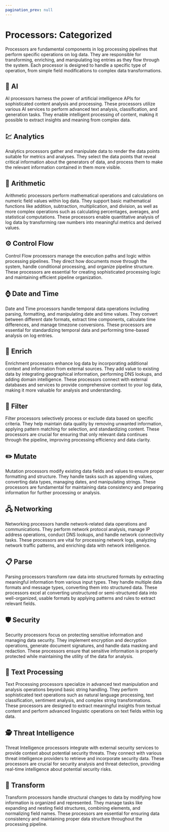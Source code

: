```yaml
---
pagination_prev: null
---
```


# Processors: Categorized

Processors are fundamental components in log processing pipelines that perform specific operations on log data. They are responsible for transforming, enriching, and manipulating log entries as they flow through the system. Each processor is designed to handle a specific type of operation, from simple field modifications to complex data transformations.

## 🧠 AI

AI processors harness the power of artificial intelligence APIs for sophisticated content analysis and processing. These processors utilize various AI services to perform advanced text analysis, classification, and generation tasks. They enable intelligent processing of content, making it possible to extract insights and meaning from complex data.

<DocCardList category="AI" />

## :chart: Analytics

Analytics processors gather and manipulate data to render the data points suitable for metrics and analyses. They select the data points that reveal critical information about the generators of data, and process them to make the relevant information contained in them more visible.

<DocCardList category="Analytics" />

## :abacus: Arithmetic

Arithmetic processors perform mathematical operations and calculations on numeric field values within log data. They support basic mathematical functions like addition, subtraction, multiplication, and division, as well as more complex operations such as calculating percentages, averages, and statistical computations. These processors enable quantitative analysis of log data by transforming raw numbers into meaningful metrics and derived values.

<DocCardList category="Arithmetic" />

## ⚙️ Control Flow

Control Flow processors manage the execution paths and logic within processing pipelines. They direct how documents move through the system, handle conditional processing, and organize pipeline structure. These processors are essential for creating sophisticated processing logic and maintaining efficient pipeline organization.

<DocCardList category="Control Flow" />

## :watch: Date and Time

Date and Time processors handle temporal data operations including parsing, formatting, and manipulating date and time values. They convert between different date formats, extract time components, calculate time differences, and manage timezone conversions. These processors are essential for standardizing temporal data and performing time-based analysis on log entries.

<DocCardList category="Date and Time" />

## 💠 Enrich

Enrichment processors enhance log data by incorporating additional context and information from external sources. They add value to existing data by integrating geographical information, performing DNS lookups, and adding domain intelligence. These processors connect with external databases and services to provide comprehensive context to your log data, making it more valuable for analysis and understanding.

<DocCardList category="Enrich" />

## 🎯 Filter

Filter processors selectively process or exclude data based on specific criteria. They help maintain data quality by removing unwanted information, applying pattern matching for selection, and standardizing content. These processors are crucial for ensuring that only relevant data continues through the pipeline, improving processing efficiency and data clarity.

<DocCardList category="Filter" />

## ✏️ Mutate

Mutation processors modify existing data fields and values to ensure proper formatting and structure. They handle tasks such as appending values, converting data types, managing dates, and manipulating strings. These processors are fundamental for maintaining data consistency and preparing information for further processing or analysis.

<DocCardList category="Mutate" />

## 🖧 Networking

Networking processors handle network-related data operations and communications. They perform network protocol analysis, manage IP address operations, conduct DNS lookups, and handle network connectivity tasks. These processors are vital for processing network logs, analyzing network traffic patterns, and enriching data with network intelligence.

<DocCardList category="Networking" />

## 📋 Parse

Parsing processors transform raw data into structured formats by extracting meaningful information from various input types. They handle multiple data formats and message types, converting them into structured data. These processors excel at converting unstructured or semi-structured data into well-organized, usable formats by applying patterns and rules to extract relevant fields.

<DocCardList category="Parse" />

## 🛡️ Security

Security processors focus on protecting sensitive information and managing data security. They implement encryption and decryption operations, generate document signatures, and handle data masking and redaction. These processors ensure that sensitive information is properly protected while maintaining the utility of the data for analysis.

<DocCardList category="Security" />

## 📝 Text Processing

Text Processing processors specialize in advanced text manipulation and analysis operations beyond basic string handling. They perform sophisticated text operations such as natural language processing, text classification, sentiment analysis, and complex string transformations. These processors are designed to extract meaningful insights from textual content and perform advanced linguistic operations on text fields within log data.

<DocCardList category="Text Processing" />

## 🕵️ Threat Intelligence

Threat Intelligence processors integrate with external security services to provide context about potential security threats. They connect with various threat intelligence providers to retrieve and incorporate security data. These processors are crucial for security analysis and threat detection, providing real-time intelligence about potential security risks.

<DocCardList category="Threat Intelligence" />

## 🔄 Transform

Transform processors handle structural changes to data by modifying how information is organized and represented. They manage tasks like expanding and nesting field structures, combining elements, and normalizing field names. These processors are essential for ensuring data consistency and maintaining proper data structure throughout the processing pipeline.

<DocCardList category="Transform" />
